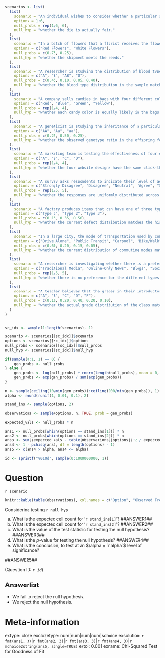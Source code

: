 ```r

scenarios <- list(
  list(
    scenario = "An individual wishes to consider whether a particular six-sided die is actually fair. They decide to test this, by considering the results of a series of die rolls. They observe the following results.",
    options = 1:6,
    null_probs = rep(1/6, 6),
    null_hyp = "whether the die is actually fair."
  ),
  list(
    scenario = "In a batch of flowers that a florist receives the flowers are all either red or white. During this time of the year, they require 3 times as many red flowers as white flowers. They consider a sample of flowers from the shipment to test whether it meets their needs.",
    options = c("Red Flowers", "White Flowers"),
    null_probs = c(0.75, 0.25),
    null_hyp = "whether the shipment meets the needs."
  ),
  list(
    scenario = "A researcher is studying the distribution of blood types in a specific population. According to known population statistics, the distribution of blood types A, B, AB, and O should be 45%, 10%, 5%, and 40% respectively. The researcher collects a sample of individuals to see if their blood type distribution matches these expected proportions.",
    options = c("A", "B", "AB", "O"),
    null_probs = c(0.45, 0.10, 0.05, 0.40),
    null_hyp = "whether the blood type distribution in the sample matches the known population statistics."
  ),
  list(
    scenario = "A company sells candies in bags with four different colors: red, blue, green, and yellow. They claim that each color is equally likely to be in a bag. A consumer buys several bags and counts the number of candies of each color to test this claim.",
    options = c("Red", "Blue", "Green", "Yellow"),
    null_probs = rep(1/4, 4),
    null_hyp = "whether each candy color is equally likely in the bags."
  ),
  list(
    scenario = "A geneticist is studying the inheritance of a particular trait that is determined by three possible genotypes: AA, Aa, and aa. According to Mendelian genetics, if both parents are heterozygous (Aa), the expected ratio of these genotypes in their offspring is 1:2:1. The geneticist examines a sample of offspring to test this theoretical ratio.",
    options = c("AA", "Aa", "aa"),
    null_probs = c(0.25, 0.50, 0.25),
    null_hyp = "whether the observed genotype ratio in the offspring follows the Mendelian expectation."
  ),
  list(
    scenario = "A marketing team is testing the effectiveness of four different website designs (A, B, C, and D) in generating clicks. They randomly assign users to see one of the designs and record which design they clicked on. Before the test, they had no reason to believe any design would perform better than another.",
    options = c("A", "B", "C", "D"),
    null_probs = rep(1/4, 4),
    null_hyp = "whether the four website designs have the same click-through rate."
  ),
  list(
    scenario = "A survey asks respondents to indicate their level of agreement with a statement on a five-point Likert scale: Strongly Disagree, Disagree, Neutral, Agree, Strongly Agree. For a particular statement, a researcher wants to know if the responses are uniformly distributed across the five categories.",
    options = c("Strongly Disagree", "Disagree", "Neutral", "Agree", "Strongly Agree"),
    null_probs = rep(1/5, 5),
    null_hyp = "whether the responses are uniformly distributed across the five agreement levels."
  ),
  list(
    scenario = "A factory produces items that can have one of three types of defects: Type 1, Type 2, or Type 3. Based on historical data, the expected proportion of these defects is 15%, 35%, and 50% respectively. A quality control inspector takes a sample of recently produced items to check if the current defect distribution matches the historical one.",
    options = c("Type 1", "Type 2", "Type 3"),
    null_probs = c(0.15, 0.35, 0.50),
    null_hyp = "whether the current defect distribution matches the historical proportions."
  ),
  list(
    scenario = "In a large city, the mode of transportation used by commuters is thought to be distributed as follows: 60% drive alone, 20% use public transit, 15% carpool, and 5% bike or walk. A transportation planner conducts a survey to see if the current distribution matches these expectations.",
    options = c("Drive Alone", "Public Transit", "Carpool", "Bike/Walk"),
    null_probs = c(0.60, 0.20, 0.15, 0.05),
    null_hyp = "whether the current distribution of commuting modes matches the expected proportions."
  ),
  list(
    scenario = "A researcher is investigating whether there is a preference for different types of online news sources. They categorize news sources into five types: Traditional Media, Online-Only News, Blogs, Social Media News, and Citizen Journalism. They assume that in the absence of preference, people would access these types equally.",
    options = c("Traditional Media", "Online-Only News", "Blogs", "Social Media News", "Citizen Journalism"),
    null_probs = rep(1/5, 5),
    null_hyp = "whether there is no preference for the different types of online news sources."
  ),
  list(
    scenario = "A teacher believes that the grades in their introductory statistics course should follow a certain distribution. There should be an equal number of As and Fs, twice as many Bs and Ds (compared to As), and four times as many Cs (compared to As). At the end of the semester, they want to compare the actual grade distribution of their class to this expected distribution.",
    options = c("A", "B", "C", "D", "F"),
    null_probs = c(0.10, 0.20, 0.40, 0.20, 0.10),
    null_hyp = "whether the actual grade distribution of the class matches the teacher's expected distribution."
  )
)


sc_idx <- sample(1:length(scenarios), 1)

scenario <- scenarios[[sc_idx]]$scenario
options <- scenarios[[sc_idx]]$options
null_probs <- scenarios[[sc_idx]]$null_probs
null_hyp <- scenarios[[sc_idx]]$null_hyp

if(sample(0:1, 1) == 0) {
    gen_probs <- null_probs
} else {
    gen_probs <- log(null_probs) + rnorm(length(null_probs), mean = 0, sd = 1) 
    gen_probs <- exp(gen_probs) / sum(exp(gen_probs))
}

n <- sample(ceiling(10/min(gen_probs)):ceiling(100/min(gen_probs)), 1)
alpha <- round(runif(1, 0.01, 0.1), 2)

stand_ins <- sample(options, 2)

observations <- sample(options, n, TRUE, prob = gen_probs)

expected_vals <- null_probs * n

ans1 <- null_probs[which(options == stand_ins[1])] * n
ans2 <- null_probs[which(options == stand_ins[2])] * n
ans3 <- sum((expected_vals - table(observations)[options])^2 / expected_vals)
ans4 <- 1 - pchisq(ans3, df = length(options) - 1)
ans5 <- c(ans4 > alpha, ans4 <= alpha)

id <- sprintf("%010d", sample(0:1000000000, 1))

```

Question
========
`r scenario`

```r
knitr::kable(table(observations), col.names = c("Option", "Observed Frequency"), align = 'c')
```

Considering testing `r null_hyp`

a. What is the expected cell count for '`r stand_ins[1]`'? ##ANSWER1##
b. What is the expected cell count for '`r stand_ins[2]`'? ##ANSWER2##
c. What is the value of the test statistic for testing the null hypothesis? ##ANSWER3##
d. What is the $p$-value for testing the null hypothesis? ##ANSWER4##
e. What is the conclusion, to test at an $\alpha = `r alpha`$ level of significance? 

##ANSWER5##

(Question ID: *`r id`*)

Answerlist
----------
* We fail to reject the null hypothesis.
* We reject the null hypothesis.


Meta-information
================
extype: cloze
exclozetype: num|num|num|num|schoice
exsolution: `r fmt(ans1, 3)`|`r fmt(ans2, 3)`|`r fmt(ans3, 3)`|`r fmt(ans4, 3)`|`r mchoice2string(ans5, single=TRUE)`
extol: 0.001
exname: Chi-Squared Test for Goodness of Fit